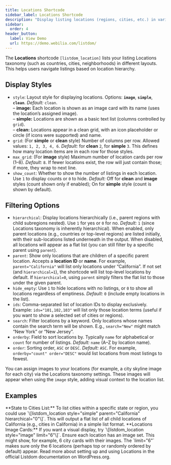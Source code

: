 ```yaml
---
title: Locations Shortcode
sidebar_label: Locations Shortcode
description: "Display listing locations (regions, cities, etc.) in various styles, helping users browse listings by location."
sidebar:
  order: 4
header_button:
  label: View Demo
  url: https://demo.webilia.com/listdom/
---
```



The **Locations** shortcode `[listdom_location]` lists your listing Locations taxonomy (such as countries, cities, neighborhoods) in different layouts. This helps users navigate listings based on location hierarchy.

## Display Styles

- `style`: Layout style for displaying locations. Options: **`image`**, **`simple`**, **`clean`**. *Default:* `clean`.  
  – **image:** Each location is shown as an image card with its name (uses the location’s assigned image).  
  – **simple:** Locations are shown as a basic text list (columns controlled by `grid`).  
  – **clean:** Locations appear in a clean grid, with an icon placeholder or circle (if icons were supported) and name.
- `grid`: (For **simple** or **clean** style) Number of columns per row. Allowed values: `1, 2, 3, 4, 6`. *Default:* for **clean** `2`, for **simple** `3`. This defines how many location items are in each row for those styles.
- `max_grid`: (For **image** style) Maximum number of location cards per row (1–8). *Default:* `8`. If fewer locations exist, the row will just contain those; if more, they wrap to next line.
- `show_count`: Whether to show the number of listings in each location. Use `1` to display counts or `0` to hide. *Default:* Off for **clean** and **image** styles (count shown only if enabled); On for **simple** style (count is shown by default).

## Filtering Options

- `hierarchical`: Display locations hierarchically (i.e., parent regions with child subregions nested). Use `1` for yes or `0` for no. *Default:* `1` (since Locations taxonomy is inherently hierarchical). When enabled, only parent locations (e.g., countries or top-level regions) are listed initially, with their sub-locations listed underneath in the output. When disabled, all locations will appear as a flat list (you can still filter by a specific parent using `parent`).
- `parent`: Show only locations that are children of a specific parent location. Accepts a **location ID** or **name**. For example, `parent="California"` will list only locations under “California”. If not set (and `hierarchical=1`), the shortcode will list top-level locations by default. If `hierarchical=0`, using `parent` simply filters the flat list to those under the given parent.
- `hide_empty`: Use `1` to hide locations with no listings, or `0` to show all locations regardless of emptiness. *Default:* `0` (include empty locations in the list).
- `ids`: Comma-separated list of location IDs to display exclusively. Example: `ids="101,102,103"` will list only those location terms (useful if you want to show a selected set of cities or regions).
- `search`: Filter locations by a keyword. Only locations whose names contain the search term will be shown. E.g., `search="New"` might match “New York” or “New Jersey”.
- `orderby`: Field to sort locations by. Typically `name` for alphabetical or `count` for number of listings. *Default:* `name` (A–Z by location name).
- `order`: Sorting order, `ASC` or `DESC`. *Default:* `ASC`. For example, `orderby="count" order="DESC"` would list locations from most listings to fewest.

<Aside type="tip">
You can assign images to your locations (for example, a city skyline image for each city) via the Locations taxonomy settings. These images will appear when using the <code>image</code> style, adding visual context to the location list.
</Aside>

## Examples

<CardGrid>
  <Card>
    **State to Cities List:**  
    To list cities within a specific state or region, you could use `\[listdom_location style="simple" parent="California" hierarchical="0"\]`. This will output a flat list of all child locations of California (e.g., cities in California) in a simple list format.
  </Card>
  <Card>
    **Locations Image Cards:**  
    If you want a visual display, try `\[listdom_location style="image" limit="6"\]`. Ensure each location has an image set. This might show, for example, 6 city cards with their images. The `limit="6"` makes sure only the 6 locations (perhaps top or randomly ordered by default) appear.
  </Card>
</CardGrid>

<LinkCard href="https://wordpress.org/plugins/listdom/" title="Listdom on WordPress.org">
Read more about setting up and using Locations in the official Listdom documentation on WordPress.org.
</LinkCard>
